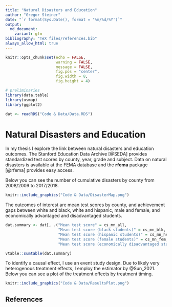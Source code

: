 ```yaml
---
title: "Natural Disasters and Education"
author: "Gregor Steiner"
date: "`r format(Sys.Date(), format = '%m/%d/%Y')`"
output:
  md_document:
    variant: gfm
bibliography: "TeX files/references.bib" 
always_allow_html: true
---
```


```r
knitr::opts_chunk$set(echo = FALSE,
                      warning = FALSE,
                      message = FALSE,
                      fig.pos = "center",
                      fig.width = 8,
                      fig.height = 4)
```




```r
# preliminaries
library(data.table)
library(usmap)
library(ggplot2)

dat <- readRDS("Code & Data/Data.RDS")

```


# Natural Disasters and Education

In my thesis I explore the link between natural disasters and education outcomes. The Stanford Education Data Archive [@SEDA] provides standardized test scores by county, year, grade and subject. Data on natural disasters is available at the FEMA database and the **rfema** package [@rfema] provides easy access.

Below you can see the number of cumulative disasters by county from 2008/2009 to 2017/2018.

```r
knitr::include_graphics("Code & Data/DisasterMap.png")

```

The outcomes of interest are mean test scores by county, and achievement gaps between white and black, white and hispanic, male and female, and economically advantaged and disadvantaged students. 

```r
dat.summary <- dat[, .("Mean test score" = cs_mn_all,
                       "Mean test score (black students)" = cs_mn_blk,
                       "Mean test score (hispanic students)" = cs_mn_hsp,
                       "Mean test score (female students)" = cs_mn_fem,
                       "Mean test score (economically disadvantaged students)" = cs_mn_ecd)]

vtable::sumtable(dat.summary)
```



To identify a causal effect, I use an event study design. Due to likely very heterogenous treatment effects, I employ the estimator by @Sun_2021. Below you can see a plot of the treatment effects by treatment timing.

```r
knitr::include_graphics("Code & Data/ResultsPlot.png")
```







## References


